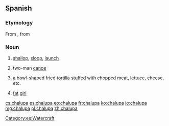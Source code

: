 ==Spanish==
{{wikipedia}}
===Etymology=== 
From {{etyl|fr|es}} {{term|chaloupe|lang=fr}}, from {{etyl|nl|es}} {{term|sloep|lang=nl}}
===Noun===
{{es-noun|f}}

# {{nautical|lang=es}} [[shallop]], [[sloop]], [[launch]] {{gloss|a kind of longboat}}
# {{Mexico|lang=es}} two-man [[canoe]]
# {{Mexico|lang=es}} a bowl-shaped fried [[tortilla]] [[stuffed]] with chopped meat, lettuce, cheese, etc.
# {{Mexico|slang|lang=es}} [[fat]] [[girl]]

[[Category:es:Watercraft]]

[[cs:chalupa]]
[[es:chalupa]]
[[eo:chalupa]]
[[fr:chalupa]]
[[ko:chalupa]]
[[io:chalupa]]
[[mg:chalupa]]
[[pl:chalupa]]
[[zh:chalupa]]